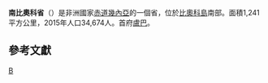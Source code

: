 {{Infobox settlement
| name                 = 南比奥科省
| settlement_type      = 省
| image_skyline        = 
| image_flag           = Bandera de la Provincia Bioko del Sur.png
| image_shield         = 
| image_map            = Equatorial Guinea - Bioko Sur.svg
| area_total_km2         = 1,241
| population_as_of       = 2015年
| population_footnotes   = <ref name=census2015>{{cite web |url=http://www.inege.gq/wp-content/uploads/2015/10/Censo2015_Folleto_R_Preliminares.pdf |title=Censo de población 2015–República de Guinea Ecuatorial |language=es |page=7 |publisher=INEGE |accessdate=2017-10-08 |archive-url=https://web.archive.org/web/20171008232028/http://www.inege.gq/wp-content/uploads/2015/10/Censo2015_Folleto_R_Preliminares.pdf |archive-date=2017-10-08 |dead-url=yes }}</ref>
| population_total       = 34,674
}}
'''南比奧科省'''（{{lang-es|Bioko Sur}}）是非洲國家[[赤道幾內亞|赤道幾內亞]]的一個省，位於[[比奧科島|比奧科島]]南部。面積1,241平方公里，2015年人口34,674人。首府[[盧巴|盧巴]]。

==參考文獻==
{{reflist}}

{{非洲地理小作品}}
{{赤道幾內亞行政區劃}}

[[Category:赤道幾內亞行政區劃|B]]
